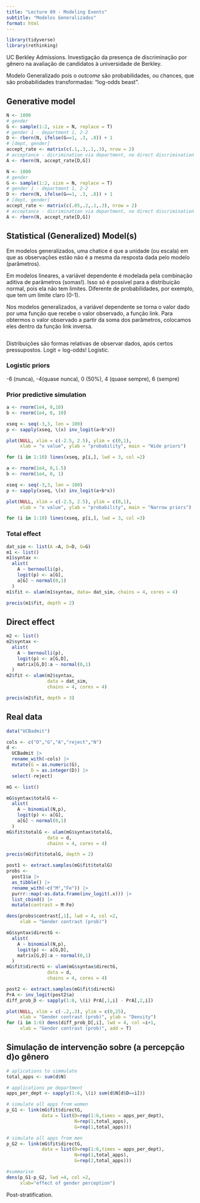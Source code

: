 ```yaml
---
title: "Lecture 09 - Modeling Events"
subtitle: "Modelos Generalizados"
format: html
---
```


```r
library(tidyverse)
library(rethinking)
```


UC Berkley Admissions. Investigação da presença de discriminação por gênero na avaliação de candidatos à universidade de Berkley.

Modelo Generalizado pois o _outcome_ são probabilidades, ou chances, que são probabilidades transformadas: "log-odds beast". 


## Generative model
```r
N <- 1000
# gender
G <- sample(1:2, size = N, replace = T)
# gender 1 - department 1, 2-2
D <- rbern(N, ifelse(G==1, .3, .8)) + 1
# [dept, gender]
accept_rate <- matrix(c(.1,.3,.1,.3), nrow = 2)
# acceptance - dicrimination via department, no direct discrimination
A <- rbern(N, accept_rate[D,G])
```

```r
N <- 1000
# gender
G <- sample(1:2, size = N, replace = T)
# gender 1 - department 1, 2-2
D <- rbern(N, ifelse(G==1, .3, .8)) + 1
# [dept, gender]
accept_rate <- matrix(c(.05,.2,.1,.3), nrow = 2)
# acceptance - dicrimination via department, no direct discrimination
A <- rbern(N, accept_rate[D,G])
```


## Statistical (Generalized) Model(s)

Em modelos generalizados, uma chatice é que a unidade (ou escala) em que as observações estão não é a mesma da resposta dada pelo modelo (parâmetros).

Em modelos lineares, a variável dependente é modelada pela combinação aditiva de parâmetros (somas!). Isso só é possível para a distribuição normal, pois ela não tem limites. Diferente de probabilidades, por exemplo, que tem um limite claro (0-1). 

Nos modelos generalizados, a variável dependente se torna o valor dado por uma função que recebe o valor observado, a função link. Para obtermos o valor observado a partir da soma dos parâmetros, colocamos eles dentro da função link inversa.

```r

```

Distribuições são formas relativas de observar dados, após certos pressupostos.
Logit = log-odds! Logistic.

### Logistic priors
-6 (nunca), -4(quase nunca), 0 (50%), 4 (quase sempre), 6 (sempre)

### Prior predictive simulation


```r
a <- rnorm(1e4, 0,10)
b <- rnorm(1e4, 0, 10)

xseq <- seq(-3,3, len = 100)
p <- sapply(xseq, \(x) inv_logit(a+b*x))

plot(NULL, xlim = c(-2.5, 2.5), ylim = c(0,1),
     xlab = "x value", ylab = "probability", main = "Wide priors")

for (i in 1:10) lines(xseq, p[i,], lwd = 3, col =2)
```

```r
a <- rnorm(1e4, 0,1.5)
b <- rnorm(1e4, 0, 1)

xseq <- seq(-3,3, len = 100)
p <- sapply(xseq, \(x) inv_logit(a+b*x))

plot(NULL, xlim = c(-2.5, 2.5), ylim = c(0,1),
     xlab = "x value", ylab = "probability", main = "Narrow priors")

for (i in 1:10) lines(xseq, p[i,], lwd = 3, col =3)
```

### Total effect
```r
dat_sim <- list(A =A, D=D, G=G)
m1 <- list()
m1$syntax <- 
  alist(
    A ~ bernoulli(p),
    logit(p) <- a[G],
    a[G] ~ normal(0,1)
  )
m1$fit <- ulam(m1$syntax, data= dat_sim, chains = 4, cores = 4)
```

```r
precis(m1$fit, depth = 2)
```

## Direct effect
```r
m2 <- list()
m2$syntax <- 
  alist(
    A ~ bernoulli(p),
    logit(p) <- a[G,D],
    matrix[G,D]:a ~ normal(0,1)
  )
m2$fit <- ulam(m2$syntax,
               data = dat_sim,
               chains = 4, cores = 4)
```

```r
precis(m2$fit, depth = 3)
```

## Real data
```r
data("UCBadmit")

cols <- c("D","G","A","reject","N")
d <- 
  UCBadmit |> 
  rename_with(~cols) |> 
  mutate(G = as.numeric(G),
         D = as.integer(D)) |> 
  select(-reject)

mG <- list()
```

```r
mG$syntax$totalG <- 
  alist(
    A ~ binomial(N,p),
    logit(p) <- a[G],
    a[G] ~ normal(0,1)
  )
mG$fit$totalG <- ulam(mG$syntax$totalG,
               data = d,
               chains = 4, cores = 4)
```

```r
precis(mG$fit$totalG, depth = 2)
```

```r
post1 <- extract.samples(mG$fit$totalG)
probs <- 
  post1$a |> 
  as_tibble() |>
  rename_with(~c("M","Fe")) |> 
  purrr::map(~as.data.frame(inv_logit(.x))) |> 
  list_cbind() |> 
  mutate(contrast = M-Fe)

dens(probs$contrast[,1], lwd = 4, col =2, 
     xlab = "Gender contrast (prob)")
```



```r
mG$syntax$directG <- 
  alist(
    A ~ binomial(N,p),
    logit(p) <- a[G,D],
    matrix[G,D]:a ~ normal(0,1)
  )
mG$fit$directG <- ulam(mG$syntax$directG,
               data = d,
               chains = 4, cores = 4)
```

```r
post2 <- extract.samples(mG$fit$directG)
PrA <- inv_logit(post2$a)
diff_prob_D <- sapply(1:6, \(i) PrA[,1,i] - PrA[,2,i])

plot(NULL, xlim = c(-.2,.3), ylim = c(0,25),
     xlab = "Gender contrast (prob)", ylab = "Density")
for (i in 1:6) dens(diff_prob_D[,i], lwd = 4, col =i+1, 
     xlab = "Gender contrast (prob)", add = T)
```


## Simulação de intervenção sobre (a percepção d)o gênero

```r
# aplications to simmulate
total_apps <- sum(d$N)

# applications pe department
apps_per_dept <- sapply(1:6, \(i) sum(d$N[d$D==i])) 

# simulate all apps from women
p_G1 <- link(mG$fit$directG,
             data = list(D=rep(1:6,times = apps_per_dept),
                         N=rep(1,total_apps),
                         G=rep(1,total_apps)))

# simulate all apps from men
p_G2 <- link(mG$fit$directG,
             data = list(D=rep(1:6,times = apps_per_dept),
                         N=rep(1,total_apps),
                         G=rep(2,total_apps)))

#summarise
dens(p_G1-p_G2, lwd =4, col =2, 
     xlab="effect of gender perception")

```

Post-stratification.
